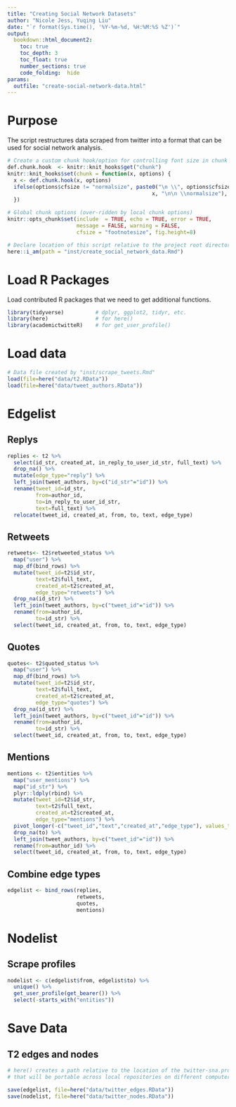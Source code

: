 ```yaml
---
title: "Creating Social Network Datasets"
author: "Nicole Jess, Yuqing Liu"
date: "`r format(Sys.time(), '%Y-%m-%d, %H:%M:%S %Z')`"
output: 
  bookdown::html_document2:
    toc: true
    toc_depth: 3
    toc_float: true
    number_sections: true
    code_folding:  hide
params: 
  outfile: "create-social-network-data.html"
---
```


# Purpose
The script restructures data scraped from twitter into a format that can be used for social network analysis.

```r
# Create a custom chunk hook/option for controlling font size in chunk & output.
def.chunk.hook  <- knitr::knit_hooks$get("chunk")
knitr::knit_hooks$set(chunk = function(x, options) {
  x <- def.chunk.hook(x, options)
  ifelse(options$cfsize != "normalsize", paste0("\n \\", options$cfsize,"\n\n", 
                                              x, "\n\n \\normalsize"), x)
  })

# Global chunk options (over-ridden by local chunk options)
knitr::opts_chunk$set(include  = TRUE, echo = TRUE, error = TRUE, 
                      message = FALSE, warning = FALSE, 
                      cfsize = "footnotesize", fig.height=8)

# Declare location of this script relative to the project root directory.
here::i_am(path = "inst/create_social_network_data.Rmd")
```

# Load R Packages
Load contributed R packages that we need to get additional functions. 

``` r
library(tidyverse)          # dplyr, ggplot2, tidyr, etc.
library(here)               # for here()
library(academictwitteR)    # for get_user_profile()

```

# Load data

``` r
# Data file created by "inst/scrape_tweets.Rmd"
load(file=here("data/t2.RData"))
load(file=here("data/tweet_authors.RData"))
```

# Edgelist

## Replys
```r
replies <- t2 %>%
  select(id_str, created_at, in_reply_to_user_id_str, full_text) %>%
  drop_na() %>%
  mutate(edge_type="reply") %>%
  left_join(tweet_authors, by=c("id_str"="id")) %>%
  rename(tweet_id=id_str,
         from=author_id,
         to=in_reply_to_user_id_str,
         text=full_text) %>%
  relocate(tweet_id, created_at, from, to, text, edge_type)

```

## Retweets
```r

retweets<- t2$retweeted_status %>%
  map("user") %>%
  map_df(bind_rows) %>%
  mutate(tweet_id=t2$id_str,
         text=t2$full_text,
         created_at=t2$created_at,
         edge_type="retweets") %>%
  drop_na(id_str) %>%
  left_join(tweet_authors, by=c("tweet_id"="id")) %>%
  rename(from=author_id,
         to=id_str) %>%
  select(tweet_id, created_at, from, to, text, edge_type)


```

## Quotes
```r

quotes<- t2$quoted_status %>%
  map("user") %>%
  map_df(bind_rows) %>%
  mutate(tweet_id=t2$id_str,
         text=t2$full_text,
         created_at=t2$created_at,
         edge_type="quotes") %>%
  drop_na(id_str) %>%
  left_join(tweet_authors, by=c("tweet_id"="id")) %>%
  rename(from=author_id,
         to=id_str) %>%
  select(tweet_id, created_at, from, to, text, edge_type)

```

## Mentions
```r

mentions <- t2$entities %>%
  map("user_mentions") %>%
  map("id_str") %>%
  plyr::ldply(rbind) %>%
  mutate(tweet_id=t2$id_str,
         text=t2$full_text,
         created_at=t2$created_at,
         edge_type="mentions") %>%
  pivot_longer(-c("tweet_id","text","created_at","edge_type"), values_to="to") %>%
  drop_na(to) %>%
  left_join(tweet_authors, by=c("tweet_id"="id")) %>%
  rename(from=author_id) %>%
  select(tweet_id, created_at, from, to, text, edge_type)  

```

## Combine edge types
```r

edgelist <- bind_rows(replies,
                      retweets,
                      quotes,
                      mentions)

```


# Nodelist

## Scrape profiles
```r
nodelist <- c(edgelist$from, edgelist$to) %>%
  unique() %>%
  get_user_profile(get_bearer()) %>%
  select(-starts_with("entities"))

```

# Save Data

## T2 edges and nodes
```r
# here() creates a path relative to the location of the twitter-sna.proj file
# that will be portable across local repositories on different computers.

save(edgelist, file=here("data/twitter_edges.RData"))
save(nodelist, file=here("data/twitter_nodes.RData"))

```
